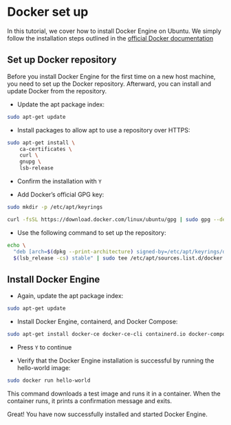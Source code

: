 # Docker set up

In this tutorial, we cover how to install Docker Engine on Ubuntu. We simply follow the installation steps outlined in the [official Docker documentation](https://docs.docker.com/engine/install/ubuntu/)

## Set up Docker repository

Before you install Docker Engine for the first time on a new host machine, you need to set up the Docker repository. Afterward, you can install and update Docker from the repository.

- Update the apt package index:

```bash
sudo apt-get update
```

- Install packages to allow apt to use a repository over HTTPS:

```bash
sudo apt-get install \
    ca-certificates \
    curl \
    gnupg \
    lsb-release
```

- Confirm the installation with `Y`

- Add Docker’s official GPG key:

```bash
sudo mkdir -p /etc/apt/keyrings
```

```bash
curl -fsSL https://download.docker.com/linux/ubuntu/gpg | sudo gpg --dearmor -o /etc/apt/keyrings/docker.gpg
```

- Use the following command to set up the repository:

```bash
echo \
  "deb [arch=$(dpkg --print-architecture) signed-by=/etc/apt/keyrings/docker.gpg] https://download.docker.com/linux/ubuntu \
  $(lsb_release -cs) stable" | sudo tee /etc/apt/sources.list.d/docker.list > /dev/null
```


## Install Docker Engine

- Again, update the apt package index:

```bash
sudo apt-get update
```

- Install Docker Engine, containerd, and Docker Compose:

```bash
sudo apt-get install docker-ce docker-ce-cli containerd.io docker-compose-plugin
```

- Press `Y` to continue

- Verify that the Docker Engine installation is successful by running the hello-world image:

```bash
sudo docker run hello-world
```

This command downloads a test image and runs it in a container. When the container runs, it prints a confirmation message and exits.

Great! You have now successfully installed and started Docker Engine. 

<!--

The docker user group exists but contains no users, which is why you’re required to use sudo to run Docker commands. 

You may optionally continue to Linux post-install to allow non-privileged users to run Docker commands and for other optional configuration steps.

You can follow these optional [post-installation procedures](https://docs.docker.com/engine/install/linux-postinstall/) which shows you how to configure your Linux host machine to work better with Docker. In particular, it let's you run the Docker daemon as a non-root user (Rootless mode). In this tutorial, I 


Let's take a look at

```bash
sudo docker info
```

Search for TFX images on Docker Hub:


```bash
sudo docker search tfx
```

Once you’ve identified the image that you would like to use, you can download it using the `pull` subcommand.

Execute the following command to download the latest official TFX image (8.81 GB):


```bash
sudo docker pull tensorflow/tfx:latest
```

-->